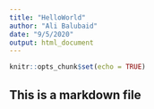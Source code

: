 ```yaml
---
title: "HelloWorld"
author: "Ali Balubaid"
date: "9/5/2020"
output: html_document
---
```


```r
knitr::opts_chunk$set(echo = TRUE)
```

## This is a markdown file